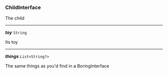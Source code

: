 


### ChildInterface



The child



---

***toy*** `String`

Its toy



---

***things*** `List<String?>`

The same things as you'd find in a BoringInterface


